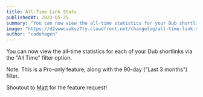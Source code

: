```yaml
---
title: All-Time Link Stats
publishedAt: 2023-05-25
summary: "You can now view the all-time statistics for your Dub shortlinks."
image: "https://d2vwwcvoksz7ty.cloudfront.net/changelog/all-time-link-stats.png"
author: "codehagen"
---
```


You can now view the all-time statistics for each of your Dub shortlinks via the "All Time" filter option.

Note: This is a Pro-only feature, along with the 90-day ("Last 3 months") filter.

Shoutout to [Matt](https://twitter.com/mattrdec) for the feature request!
